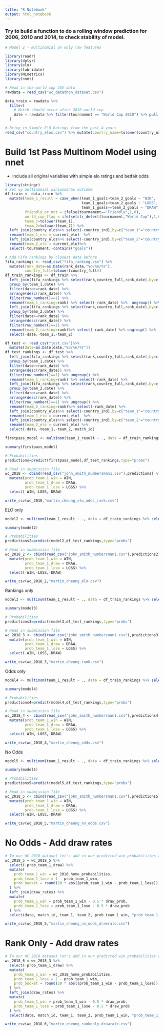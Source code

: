 ```yaml
---
title: "R Notebook"
output: html_notebook
---
```


### Try to build a function to do a rolling window prediction for 2006, 2010 and 2014, to check stability of model.

```r
# Model 2 - multinomial on only raw features

library(readr)
library(dplyr)
library(elo)
library(lubridate)
library(MLmetrics)
library(nnet)

# Read in the world cup CSV data
rawdata = read_csv("wc_datathon_dataset.csv")

data_train = rawdata %>%
  filter(
    # Match should occur after 2010 world cup
    date > rawdata %>% filter(tournament == "World Cup 2010") %>% pull(date) %>% max()
  )

# Bring in Simple ELO Ratings from the past 4 years
read_csv("country_elos.csv") %>% mutate(country_name=tolower(country_name))  -> country_elos

```

# Build 1st Pass Multinom Model using nnet
- include all original variables with simple elo ratings and betfair odds

```r
library(stringr)
# Set up multinomial winlossdraw outcome
df_train <- data_train %>% 
  mutate(team_1_result = case_when(team_1_goals>team_2_goals ~ "WIN",
                                   team_1_goals<team_2_goals ~ "LOSS",
                                   team_1_goals==team_2_goals ~ "DRAW"),
         friendly_or_not = ifelse(tournament=="Friendly",1,0),
         world_cup_flag = ifelse(str_detect(tournament,"World Cup"),1,0),
         team_1=tolower(team_1),
         team_2=tolower(team_2)) %>% 
  left_join(country_elos%>% select(-country_ind),by=c("team_1"="country_name")) %>% 
  rename(team_1_elo = current_elo)  %>% 
  left_join(country_elos%>% select(-country_ind),by=c("team_2"="country_name")) %>% 
  rename(team_2_elo = current_elo)%>% 
  select(-tournament,-contains("goals"))

# Add Fifa rankings by closest date before
fifa_rankings <- read_csv("fifa_ranking.csv") %>% 
  mutate(rank_date=as.Date(rank_date,"%d/%m/%Y"),
         country_full=tolower(country_full))
df_train_rankings <- df_train %>% 
  left_join(fifa_rankings %>% select(rank,country_full,rank_date),by=c("team_1"="country_full")) %>% 
  group_by(team_1,date) %>% 
  filter(date>=rank_date) %>% 
  arrange(desc(rank_date)) %>% 
  filter(row_number()==1) %>% 
  rename(team_1_ranking=rank) %>% select(-rank_date) %>%  ungroup() %>% 
  left_join(fifa_rankings %>% select(rank,country_full,rank_date),by=c("team_2"="country_full")) %>% 
  group_by(team_2,date) %>% 
  filter(date>=rank_date) %>% 
  arrange(desc(rank_date)) %>% 
  filter(row_number()==1) %>% 
  rename(team_2_ranking=rank)%>% select(-rank_date) %>% ungroup() %>% 
  select(-date,-team_1,-team_2)

df_test <- read_csv("test.csv")%>% 
  mutate(date=as.Date(date,"%d/%m/%Y"))
df_test_rankings <- df_test %>% 
  left_join(fifa_rankings %>% select(rank,country_full,rank_date),by=c("team_1"="country_full")) %>% 
  group_by(team_1,date) %>% 
  filter(date>=rank_date) %>% 
  arrange(desc(rank_date)) %>% 
  filter(row_number()==1) %>% ungroup() %>% 
  rename(team_1_ranking=rank) %>% select(-rank_date) %>%  
  left_join(fifa_rankings %>% select(rank,country_full,rank_date),by=c("team_2"="country_full")) %>% 
  group_by(team_2,date) %>% 
  filter(date>=rank_date) %>% 
  arrange(desc(rank_date)) %>% 
  filter(row_number()==1) %>% ungroup() %>% 
  rename(team_2_ranking=rank)%>% select(-rank_date) %>% 
  left_join(country_elos%>% select(-country_ind),by=c("team_1"="country_name")) %>% 
  rename(team_1_elo = current_elo)  %>% 
  left_join(country_elos%>% select(-country_ind),by=c("team_2"="country_name")) %>% 
  rename(team_2_elo = current_elo) %>% 
  select(-date,-team_1,-team_2,-match_id)

firstpass_model <- multinom(team_1_result ~ ., data = df_train_rankings)

summary(firstpass_model)

# Probabilities
predictions=predict(firstpass_model,df_test_rankings,type="probs")

# Read in submission file
wc_2018 <- cbind(read_csv("john_smith_numbersman1.csv"),predictions) %>% 
  mutate(prob_team_1_win = WIN,
         prob_team_1_draw = DRAW,
         prob_team_1_lose = LOSS) %>% 
  select(-WIN,-LOSS,-DRAW)

write_csv(wc_2018,"martin_cheung_elo_odds_rank.csv")

```

ELO only

```r
model2 <- multinom(team_1_result ~ ., data = df_train_rankings %>% select(-contains("odds"),-contains("ranking")))

summary(model2)

# Probabilities
predictions2=predict(model2,df_test_rankings,type="probs")

# Read in submission file
wc_2018_2 <- cbind(read_csv("john_smith_numbersman1.csv"),predictions2) %>% 
  mutate(prob_team_1_win = WIN,
         prob_team_1_draw = DRAW,
         prob_team_1_lose = LOSS) %>% 
  select(-WIN,-LOSS,-DRAW)

write_csv(wc_2018_2,"martin_cheung_elo.csv")

```

Rankings only

```r
model3 <- multinom(team_1_result ~ ., data = df_train_rankings %>% select(-contains("odds"),-contains("elo")))

summary(model3)

# Probabilities
predictions3=predict(model3,df_test_rankings,type="probs")

# Read in submission file
wc_2018_3 <- cbind(read_csv("john_smith_numbersman1.csv"),predictions3) %>% 
  mutate(prob_team_1_win = WIN,
         prob_team_1_draw = DRAW,
         prob_team_1_lose = LOSS) %>% 
  select(-WIN,-LOSS,-DRAW)

write_csv(wc_2018_3,"martin_cheung_rank.csv")

```

Odds only

```r
model4 <- multinom(team_1_result ~ ., data = df_train_rankings %>% select(-contains("rank"),-contains("elo")))

summary(model4)

# Probabilities
predictions4=predict(model4,df_test_rankings,type="probs")

# Read in submission file
wc_2018_4 <- cbind(read_csv("john_smith_numbersman1.csv"),predictions4) %>% 
  mutate(prob_team_1_win = WIN,
         prob_team_1_draw = DRAW,
         prob_team_1_lose = LOSS) %>% 
  select(-WIN,-LOSS,-DRAW)

write_csv(wc_2018_4,"martin_cheung_odds.csv")

```

No Odds

```r
model5 <- multinom(team_1_result ~ ., data = df_train_rankings %>% select(-contains("odds")))

summary(model5)

# Probabilities
predictions5=predict(model5,df_test_rankings,type="probs")

# Read in submission file
wc_2018_5 <- cbind(read_csv("john_smith_numbersman1.csv"),predictions5) %>% 
  mutate(prob_team_1_win = WIN,
         prob_team_1_draw = DRAW,
         prob_team_1_lose = LOSS) %>% 
  select(-WIN,-LOSS,-DRAW)

write_csv(wc_2018_5,"martin_cheung_no_odds.csv")

```

# No Odds - Add draw rates

```r
# To our WC 2018 dataset let's add in our predicted win probabilities and fold in the expected draw rates from our table above
wc_2018_5 = wc_2018_5 %>%
  select(-prob_team_1_draw) %>%
  mutate(
    prob_team_1_win = wc_2018_home_probabilities,
    prob_team_1_lose = 1 - prob_team_1_win,
    prob_bucket = round(20 * abs((prob_team_1_win - prob_team_1_lose))) / 20
  ) %>%
  left_join(draw_rates) %>%
  mutate(
    prob_team_1_win = prob_team_1_win - 0.5 * draw_prob,
    prob_team_1_lose = prob_team_1_lose - 0.5 * draw_prob
  ) %>%
  select(date, match_id, team_1, team_2, prob_team_1_win, "prob_team_1_draw" = draw_prob, prob_team_1_lose, -prob_bucket)

write_csv(wc_2018_5,"martin_cheung_no_odds_drawrate.csv")


```

# Rank Only - Add draw rates

```r
# To our WC 2018 dataset let's add in our predicted win probabilities and fold in the expected draw rates from our table above
wc_2018_6 = wc_2018_3 %>%
  select(-prob_team_1_draw) %>%
  mutate(
    prob_team_1_win = wc_2018_home_probabilities,
    prob_team_1_lose = 1 - prob_team_1_win,
    prob_bucket = round(20 * abs((prob_team_1_win - prob_team_1_lose))) / 20
  ) %>%
  left_join(draw_rates) %>%
  mutate(
    prob_team_1_win = prob_team_1_win - 0.5 * draw_prob,
    prob_team_1_lose = prob_team_1_lose - 0.5 * draw_prob
  ) %>%
  select(date, match_id, team_1, team_2, prob_team_1_win, "prob_team_1_draw" = draw_prob, prob_team_1_lose, -prob_bucket)

write_csv(wc_2018_6,"martin_cheung_rankonly_drawrate.csv")


```

